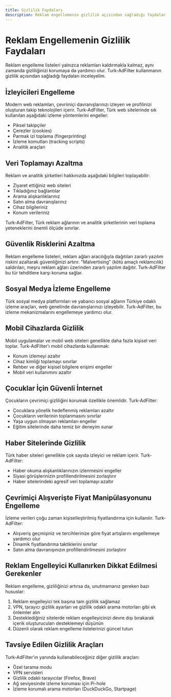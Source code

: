 ```yaml
---
title: Gizlilik Faydaları
description: Reklam engellemenin gizlilik açısından sağladığı faydalar
---
```


# Reklam Engellemenin Gizlilik Faydaları

Reklam engelleme listeleri yalnızca reklamları kaldırmakla kalmaz, aynı zamanda gizliliğinizi korumaya da yardımcı olur. Turk-AdFilter kullanmanın gizlilik açısından sağladığı faydaları inceleyelim.

## İzleyicileri Engelleme

Modern web reklamları, çevrimiçi davranışlarınızı izleyen ve profilinizi oluşturan takip teknolojileri içerir. Turk-AdFilter, Türk web sitelerinde sık kullanılan aşağıdaki izleme yöntemlerini engeller:

- Piksel takipçiler
- Çerezler (cookies)
- Parmak izi toplama (fingerprinting)
- İzleme komutları (tracking scripts)
- Analitik araçları

## Veri Toplamayı Azaltma

Reklam ve analitik şirketleri hakkınızda aşağıdaki bilgileri toplayabilir:

- Ziyaret ettiğiniz web siteleri
- Tıkladığınız bağlantılar
- Arama alışkanlıklarınız
- Satın alma davranışlarınız
- Cihaz bilgileriniz
- Konum verileriniz

Turk-AdFilter, Türk reklam ağlarının ve analitik şirketlerinin veri toplama yeteneklerini önemli ölçüde sınırlar.

## Güvenlik Risklerini Azaltma

Reklam engelleme listeleri, reklam ağları aracılığıyla dağıtılan zararlı yazılım riskini azaltarak güvenliğinizi artırır. "Malvertising" (kötü amaçlı reklamcılık) saldırıları, meşru reklam ağları üzerinden zararlı yazılım dağıtır. Turk-AdFilter bu tür tehditlere karşı koruma sağlar.

## Sosyal Medya İzleme Engelleme

Türk sosyal medya platformları ve yabancı sosyal ağların Türkiye odaklı izleme araçları, web genelinde davranışlarınızı izleyebilir. Turk-AdFilter, bu izleme mekanizmalarını engellemeye yardımcı olur.

## Mobil Cihazlarda Gizlilik

Mobil uygulamalar ve mobil web siteleri genellikle daha fazla kişisel veri toplar. Turk-AdFilter'ı mobil cihazlarda kullanmak:

- Konum izlemeyi azaltır
- Cihaz kimliği toplamayı sınırlar
- Rehber ve diğer kişisel bilgilere erişimi engeller
- Mobil veri kullanımını azaltır

## Çocuklar İçin Güvenli İnternet

Çocukların çevrimiçi gizliliğini korumak özellikle önemlidir. Turk-AdFilter:

- Çocuklara yönelik hedeflenmiş reklamları azaltır
- Çocukların verilerinin toplanmasını sınırlar
- Yaşa uygun olmayan reklamları engeller
- Eğitim sitelerinde daha temiz bir deneyim sunar

## Haber Sitelerinde Gizlilik

Türk haber siteleri genellikle çok sayıda izleyici ve reklam içerir. Turk-AdFilter:

- Haber okuma alışkanlıklarınızın izlenmesini engeller
- Siyasi görüşlerinizin profillendirilmesini zorlaştırır
- Haber sitelerindeki agresif veri toplamayı azaltır

## Çevrimiçi Alışverişte Fiyat Manipülasyonunu Engelleme

İzleme verileri çoğu zaman kişiselleştirilmiş fiyatlandırma için kullanılır. Turk-AdFilter:

- Alışveriş geçmişiniz ve tercihlerinize göre fiyat artışlarını engellemeye yardımcı olur
- Dinamik fiyatlandırma taktiklerini sınırlar
- Satın alma davranışınızın profillendirilmesini zorlaştırır

## Reklam Engelleyici Kullanırken Dikkat Edilmesi Gerekenler

Reklam engelleme, gizliliğinizi artırsa da, unutmamanız gereken bazı hususlar:

1. Reklam engelleyici tek başına tam gizlilik sağlamaz
2. VPN, tarayıcı gizlilik ayarları ve gizlilik odaklı arama motorları gibi ek önlemler alın
3. Desteklediğiniz sitelerde reklam engelleyicinizi devre dışı bırakarak içerik oluşturucuları desteklemeyi düşünün
4. Düzenli olarak reklam engelleme listelerinizi güncel tutun

## Tavsiye Edilen Gizlilik Araçları

Turk-AdFilter'ın yanında kullanabileceğiniz diğer gizlilik araçları:

- Özel tarama modu
- VPN servisleri
- Gizlilik odaklı tarayıcılar (Firefox, Brave)
- Ağ seviyesinde izleme koruması için Pi-hole
- İzleme korumalı arama motorları (DuckDuckGo, Startpage) 